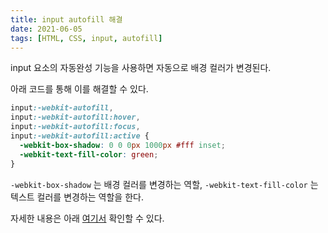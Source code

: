 ```yaml
---
title: input autofill 해결
date: 2021-06-05
tags: [HTML, CSS, input, autofill]
---
```


input 요소의 자동완성 기능을 사용하면 자동으로 배경 컬러가 변경된다.

아래 코드를 통해 이를 해결할 수 있다.

```css
input:-webkit-autofill,
input:-webkit-autofill:hover,
input:-webkit-autofill:focus,
input:-webkit-autofill:active {
  -webkit-box-shadow: 0 0 0px 1000px #fff inset;
  -webkit-text-fill-color: green;
}
```

`-webkit-box-shadow` 는 배경 컬러를 변경하는 역할, `-webkit-text-fill-color` 는 텍스트 컬러를 변경하는 역할을 한다.

자세한 내용은 아래 [여기서](https://css-tricks.com/snippets/css/change-autocomplete-styles-webkit-browsers/) 확인할 수 있다.
